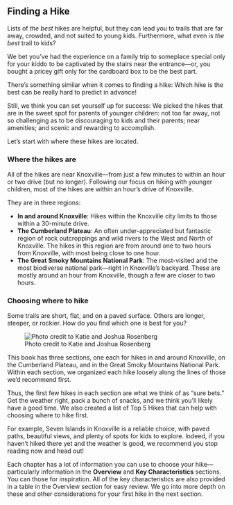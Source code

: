 ## Finding a Hike

Lists of *the best* hikes are helpful, but they can lead you to trails that are far away, crowded, and not suited to young kids. Furthermore, what even is *the best* trail to kids?

We bet you've had the experience on a family trip to someplace special only for your kiddo to be captivated by the stairs near the entrance---or, you bought a pricey gift only for the cardboard box to be the best part.

There's something similar when it comes to finding a hike: Which hike is the best can be really hard to predict in advance!

Still, we think you can set yourself up for success: We picked the hikes that are in the sweet spot for parents of younger children: not too far away, not so challenging as to be discouraging to kids and their parents; near amenities; and scenic and rewarding to accomplish.

Let's start with where these hikes are located.

### Where the hikes are

All of the hikes are near Knoxville---from just a few minutes to within an hour or two drive (but no longer). Following our focus on hiking with younger children, most of the hikes are within an hour’s drive of Knoxville.

They are in three regions:

-   **In and around Knoxville**: Hikes within the Knoxville city limits to those within a 30-minute drive.
-   **The Cumberland Plateau**: An often under-appreciated but fantastic region of rock outcroppings and wild rivers to the West and North of Knoxville. The hikes in this region are from around one to two hours from Knoxville, with most being close to one hour.
-   **The Great Smoky Mountains National Park**: The most-visited and the most biodiverse national park—right in Knoxville’s backyard. These are mostly around an hour from Knoxville, though a few are closer to two hours.

### Choosing where to hike

Some trails are short, flat, and on a paved surface. Others are longer, steeper, or rockier. How do you find which one is best for you?

![Photo credit to Katie and Joshua Rosenberg](img/rocky trail.jpg)

This book has three sections, one each for hikes in and around Knoxville, on the Cumberland Plateau, and in the Great Smoky Mountains National Park. Within each section, we organized each hike loosely along the lines of those we’d recommend first. 

Thus, the first few hikes in each section are what we think of as "sure bets." Get the weather right, pack a bunch of snacks, and we think you’ll likely have a good time. We also created a list of Top 5 Hikes that can help with choosing where to hike first.

For example, Seven Islands in Knoxville is a reliable choice, with paved paths, beautiful views, and plenty of spots for kids to explore. Indeed, if you haven't hiked there yet and the weather is good, we recommend you stop reading now and head out!

Each chapter has a lot of information you can use to choose your hike---particularly information in the **Overview** and **Key Characteristics** sections. You can those for inspiration. All of the key characteristics are also provided in a table in the Overview section for easy review. We go into more depth on these and other considerations for your first hike in the next section.